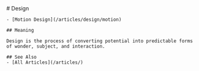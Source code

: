 
<MainHeader/>
<main>
  <article>
    # Design

    - [Motion Design](/articles/design/motion)

    ## Meaning

    Design is the process of converting potential into predictable forms of wonder, subject, and interaction.

    ## See Also
    - [All Articles](/articles/)
  </article>
</main>
